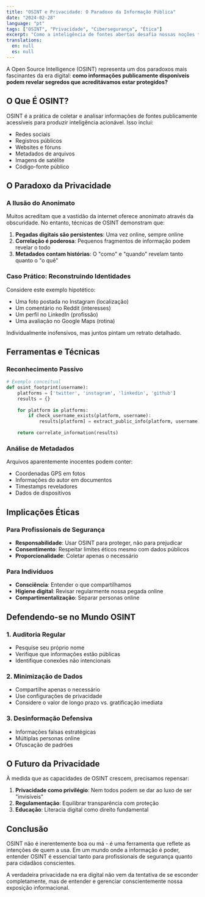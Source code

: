 ```yaml
---
title: "OSINT e Privacidade: O Paradoxo da Informação Pública"
date: "2024-02-28"
language: "pt"
tags: ["OSINT", "Privacidade", "Cibersegurança", "Ética"]
excerpt: "Como a inteligência de fontes abertas desafia nossas noções tradicionais de privacidade na era digital."
translations:
  en: null
  es: null
---
```


A Open Source Intelligence (OSINT) representa um dos paradoxos mais fascinantes da era digital: **como informações publicamente disponíveis podem revelar segredos que acreditávamos estar protegidos?**

## O Que É OSINT?

OSINT é a prática de coletar e analisar informações de fontes publicamente acessíveis para produzir inteligência acionável. Isso inclui:

- Redes sociais
- Registros públicos
- Websites e fóruns
- Metadados de arquivos
- Imagens de satélite
- Código-fonte público

## O Paradoxo da Privacidade

### A Ilusão do Anonimato

Muitos acreditam que a vastidão da internet oferece anonimato através da obscuridade. No entanto, técnicas de OSINT demonstram que:

1. **Pegadas digitais são persistentes**: Uma vez online, sempre online
2. **Correlação é poderosa**: Pequenos fragmentos de informação podem revelar o todo
3. **Metadados contam histórias**: O "como" e "quando" revelam tanto quanto o "o quê"

### Caso Prático: Reconstruindo Identidades

Considere este exemplo hipotético:
- Uma foto postada no Instagram (localização)
- Um comentário no Reddit (interesses)
- Um perfil no LinkedIn (profissão)
- Uma avaliação no Google Maps (rotina)

Individualmente inofensivos, mas juntos pintam um retrato detalhado.

## Ferramentas e Técnicas

### Reconhecimento Passivo
```python
# Exemplo conceitual
def osint_footprint(username):
    platforms = ['twitter', 'instagram', 'linkedin', 'github']
    results = {}
    
    for platform in platforms:
        if check_username_exists(platform, username):
            results[platform] = extract_public_info(platform, username)
    
    return correlate_information(results)
```

### Análise de Metadados
Arquivos aparentemente inocentes podem conter:
- Coordenadas GPS em fotos
- Informações do autor em documentos
- Timestamps reveladores
- Dados de dispositivos

## Implicações Éticas

### Para Profissionais de Segurança
- **Responsabilidade**: Usar OSINT para proteger, não para prejudicar
- **Consentimento**: Respeitar limites éticos mesmo com dados públicos
- **Proporcionalidade**: Coletar apenas o necessário

### Para Indivíduos
- **Consciência**: Entender o que compartilhamos
- **Higiene digital**: Revisar regularmente nossa pegada online
- **Compartimentalização**: Separar personas online

## Defendendo-se no Mundo OSINT

### 1. Auditoria Regular
- Pesquise seu próprio nome
- Verifique que informações estão públicas
- Identifique conexões não intencionais

### 2. Minimização de Dados
- Compartilhe apenas o necessário
- Use configurações de privacidade
- Considere o valor de longo prazo vs. gratificação imediata

### 3. Desinformação Defensiva
- Informações falsas estratégicas
- Múltiplas personas online
- Ofuscação de padrões

## O Futuro da Privacidade

À medida que as capacidades de OSINT crescem, precisamos repensar:

1. **Privacidade como privilégio**: Nem todos podem se dar ao luxo de ser "invisíveis"
2. **Regulamentação**: Equilibrar transparência com proteção
3. **Educação**: Literacia digital como direito fundamental

## Conclusão

OSINT não é inerentemente boa ou má - é uma ferramenta que reflete as intenções de quem a usa. Em um mundo onde a informação é poder, entender OSINT é essencial tanto para profissionais de segurança quanto para cidadãos conscientes.

A verdadeira privacidade na era digital não vem da tentativa de se esconder completamente, mas de entender e gerenciar conscientemente nossa exposição informacional.